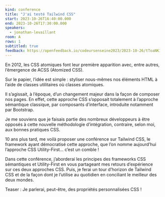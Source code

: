 ```yaml
---
kind: conference
title: "J'ai testé Tailwind CSS"
start: 2023-10-26T16:40:00.000
end: 2023-10-26T17:30:00.000
speakers:
  - jonathan-levaillant
room: A
rows: 1
subtitled: true
feedback: https://openfeedback.io/codeursenseine2023/2023-10-26/tToaNK1mQtXzWmN0Ye8T
---
```


En 2012, les CSS atomiques font leur première apparition avec, entre autres, l’émergence de ACSS (Atomized CSS).

Sur le papier, l’idée est simple : styliser nous-mêmes nos éléments HTML à l’aide de classes utilitaires où classes atomiques.

Il s’agissait, à l’époque, d’un changement majeur dans la façon de composer nos pages. En effet, cette approche CSS s’opposait totalement à l’approche sémantique classique, par composants d’interface, introduite notamment par Bootstrap.

Je me souviens que je faisais partie des nombreux développeurs à être opposés à cette nouvelle méthodologie d’intégration, contraire, selon moi, aux bonnes pratiques CSS.

10 ans plus tard, me voilà proposer une conférence sur Tailwind CSS, le framework ayant démocratisé cette approche, que l’on nomme aujourd’hui l’approche CSS Utility-First… c’est un comble !

Dans cette conférence, j’aborderai les principes des frameworks CSS sémantiques et Utility-First en vous partageant mes retours d’expérience sur ces deux approches CSS. Puis, je ferai un tour d’horizon de Tailwind CSS et de la façon dont je l’utilise au quotidien en conciliant le meilleur des deux mondes.

Teaser : Je parlerai, peut-être, des propriétés personnalisées CSS !
